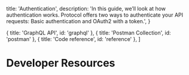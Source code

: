 
  title: 'Authentication',
  description:
    'In this guide, we’ll look at how authentication works. Protocol offers two ways to authenticate your API requests: Basic authentication and OAuth2 with a token.',
}

  { title: 'GraphQL API', id: 'graphql' },
  { title: 'Postman Collection', id: 'postman' },
  { title: 'Code reference', id: 'reference' },
]

# Developer Resources

<Develo />